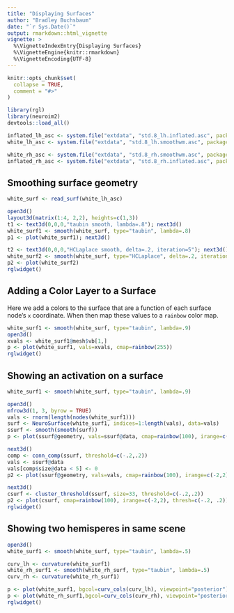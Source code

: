 ```yaml
---
title: "Displaying Surfaces"
author: "Bradley Buchsbaum"
date: "`r Sys.Date()`"
output: rmarkdown::html_vignette
vignette: >
  %\VignetteIndexEntry{Displaying Surfaces}
  %\VignetteEngine{knitr::rmarkdown}
  %\VignetteEncoding{UTF-8}
---
```


```r
knitr::opts_chunk$set(
  collapse = TRUE,
  comment = "#>"
)

library(rgl)
library(neuroim2)
devtools::load_all()

inflated_lh_asc <- system.file("extdata", "std.8_lh.inflated.asc", package="neurosurf")
white_lh_asc <- system.file("extdata", "std.8_lh.smoothwm.asc", package="neurosurf")

white_rh_asc <- system.file("extdata", "std.8_rh.smoothwm.asc", package="neurosurf")
inflated_rh_asc <- system.file("extdata", "std.8_rh.inflated.asc", package="neurosurf")

```



## Smoothing surface geometry


```r

white_surf <- read_surf(white_lh_asc)

open3d()
layout3d(matrix(1:4, 2,2), heights=c(1,3))
t1 <- text3d(0,0,0,"taubin smooth, lambda=.8"); next3d()
white_surf1 <- smooth(white_surf, type="taubin", lambda=.8)
p1 <- plot(white_surf1); next3d()

t2 <- text3d(0,0,0,"HCLaplace smooth, delta=.2, iteration=5"); next3d()
white_surf2 <- smooth(white_surf, type="HCLaplace", delta=.2, iteration=5)
p2 <- plot(white_surf2)
rglwidget()
```


## Adding a Color Layer to a Surface

Here we add a colors to the surface that are a function of each surface node's `x` coordinate. When then map these values to a `rainbow` color map.

```r

white_surf1 <- smooth(white_surf, type="taubin", lambda=.9)
open3d()
xvals <- white_surf1@mesh$vb[1,]
p <- plot(white_surf1, vals=xvals, cmap=rainbow(255))
rglwidget()

```

## Showing an activation on a surface

```r

white_surf1 <- smooth(white_surf, type="taubin", lambda=.9)

open3d()
mfrow3d(1, 3, byrow = TRUE)
vals <- rnorm(length(nodes(white_surf1)))
surf <- NeuroSurface(white_surf1, indices=1:length(vals), data=vals)
ssurf <- smooth(smooth(surf))
p <- plot(ssurf@geometry, vals=ssurf@data, cmap=rainbow(100), irange=c(-2,2), thresh=c(-.2, .2))

next3d()
comp <- conn_comp(ssurf, threshold=c(-.2,.2))
vals <- ssurf@data
vals[comp$size@data < 5] <- 0
p2 <- plot(ssurf@geometry, vals=vals, cmap=rainbow(100), irange=c(-2,2), thresh=c(-.2, .2))

next3d()
csurf <- cluster_threshold(ssurf, size=33, threshold=c(-.2,.2))
p2 <- plot(csurf, cmap=rainbow(100), irange=c(-2,2), thresh=c(-.2, .2))
rglwidget()

```

## Showing two hemisperes in same scene

```r

open3d()
white_surf1 <- smooth(white_surf, type="taubin", lambda=.5)

curv_lh <- curvature(white_surf1)
white_rh_surf1 <- smooth(white_rh_surf, type="taubin", lambda=.5)
curv_rh <- curvature(white_rh_surf1)

p <- plot(white_surf1, bgcol=curv_cols(curv_lh), viewpoint="posterior")
p <- plot(white_rh_surf1,bgcol=curv_cols(curv_rh), viewpoint="posterior")
rglwidget()
```





